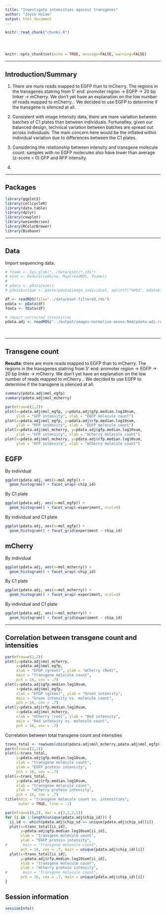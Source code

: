 ```yaml
---
title: "Investigate intensities against transgenes"
author: "Joyce Hsiao"
output: html_document
---
```


<!-- The file analysis/chunks.R contains chunks that define default settings
shared across the workflowr files. -->
```r
knitr::read_chunk("chunks.R")
```

<!-- Update knitr chunk options -->
```r
```

<!-- Insert the date the file was last updated -->
```r
```

<!-- Insert the code version (Git commit SHA1) if Git repository exists and R
 package git2r is installed -->
```r
```

```r
knitr::opts_chunk$set(echo = TRUE, message=FALSE, warning=FALSE)
```


---

## Introduction/Summary


1. There are more reads mapped to EGFP than to mCherry. The regions in the transgenes statring from 5' end: promoter region -> EGFP -> 20 bp linker -> mCherry. We don't yet have an explanation on the low number of reads mapped to mCherry... We decided to use EGFP to determine if the transgene is silenced at all. 

2. Consistent with image intensity data, there are more variation between batches of C1 plates than between individuals. Fortunatley, given our balanced design, technical variation between batches are spread out across individuals. The main concern here would be the inflated within individual variation due to differences between the C1 plates.

3. Considering the relationship between intensity and transgene molecule count: samples with no EGFP molecules also have lower than average (z-score < 0) GFP and RFP intensity. 


4. 

---

## Packages

```r
library(ggplot2)
library(cellcycleR)
library(data.table)
library(dplyr)
library(cowplot)
library(wesanderson)
library(RColorBrewer)
library(Biobase)
```

---

## Data

Import sequencing data.

```r
# fname <- Sys.glob("../data/eset/*.rds")
# eset <- Reduce(combine, Map(readRDS, fname))
# 
# pdata <- pData(eset)
# pdata$unique <- paste(pdata$image_individual, sprintf("%05d", pdata$image_label), sep="_")

df <- readRDS(file="../data/eset-filtered.rds")
pdata <- pData(df)
fdata <- fData(df)

# import corrected intensities
pdata.adj <- readRDS("../output/images-normalize-anova.Rmd/pdata.adj.rds")
```


$~$

---

## Transgene count

**Results**: there are more reads mapped to EGFP than to mCherry. The regions in the transgenes statring from 5' end: promoter region -> EGFP -> 20 bp linker -> mCherry. We don't yet have an explanation on the low number of reads mapped to mCherry... We decided to use EGFP to determine if the transgene is silenced at all. 

```r
summary(pdata.adj$mol_egfp)
summary(pdata.adj$mol_mcherry)
```

```r
par(mfrow=c(2,2))
plot(x=pdata.adj$mol_egfp, y=pdata.adj$gfp.median.log10sum,
     ylab = "GFP intensity", xlab = "EGFP molecule count")
plot(x=pdata.adj$mol_egfp, y=pdata.adj$rfp.median.log10sum,
     ylab = "RFP intensity", xlab = "EGFP molecule count")
plot(x=pdata.adj$mol_mcherry, y=pdata.adj$gfp.median.log10sum,
     ylab = "GFP intensity", xlab = "mCherry molecule count")
plot(x=pdata.adj$mol_mcherry, y=pdata.adj$rfp.median.log10sum,
     ylab = "RFP intensity", xlab = "mCherry molecule count")
```

## EGFP

By individual

```r
ggplot(pdata.adj, aes(x=mol_egfp)) +
  geom_histogram() + facet_wrap(~chip_id)
```

By C1 plate

```r
ggplot(pdata.adj, aes(x=mol_egfp)) +
  geom_histogram() + facet_wrap(~experiment, ncol=4) 
```


By individual and C1 plate

```r
ggplot(pdata.adj, aes(x=mol_egfp)) +
  geom_histogram() + facet_grid(experiment ~ chip_id)
```


## mCherry

By individual

```r
ggplot(pdata.adj, aes(x=mol_mcherry)) +
  geom_histogram() + facet_wrap(~chip_id)
```


By C1 plate

```r
ggplot(pdata.adj, aes(x=mol_mcherry)) +
  geom_histogram() + facet_wrap(~experiment, ncol=4) 
```


By individual and C1 plate

```r
ggplot(pdata.adj, aes(x=mol_mcherry)) +
  geom_histogram() + facet_grid(experiment ~ chip_id)
```

---

## Correlation between transgene count and intensities


```r
par(mfrow=c(2,2))
plot(y=pdata.adj$mol_mcherry,
     x=pdata.adj$mol_egfp,
     xlab = "EFGP (green)", ylab = "mCherry (Red)", 
     main = "Transgene molecule count",
     pch = 16, cex = .7)
plot(y=pdata.adj$gfp.median.log10sum,
     x=pdata.adj$mol_egfp,
     xlab = "EFGP (green)", ylab = "Green intensity", 
     main = "Green intensity vs. molecule count",
     pch = 16, cex = .7)
plot(y=pdata.adj$rfp.median.log10sum,
     x=pdata.adj$mol_mcherry,
     xlab = "mCherry (red)", ylab = "Red intensity", 
     main = "Red intensity vs. molecule count",
     pch = 16, cex = .7)
```

Correlation between total transgene count and intensities

```r
trans_total <- rowSums(cbind(pdata.adj$mol_mcherry,pdata.adj$mol_egfp))
par(mfrow=c(1,2))
plot(x=trans_total,
     y=pdata.adj$gfp.median.log10sum,
     xlab = "transgene molecule count", 
     ylab = "EGFP protein intensity", 
     pch = 16, cex = .7)
plot(x=trans_total,
     y=pdata.adj$rfp.median.log10sum,
     xlab = "transgene molecule count", 
     ylab = "mCherry protein intensity", 
     pch = 16, cex = .7)
title(main = "transgene molecule count vs. intensities",
      outer = TRUE, line = -1)
```


```r
par(mfrow=c(6,2), mar = c(3,2,2,1))
for (i in 1:length(unique(pdata.adj$chip_id))) {
  ii_id <- which(pdata.adj$chip_id == unique(pdata.adj$chip_id)[i])
  plot(x=trans_total[ii_id],
       y=pdata.adj$gfp.median.log10sum[ii_id],
       xlab = "transgene molecule count", 
       ylab = "EGFP protein intensity", 
#       main = "Transgene molecule count",
       pch = 16, cex = .7, main = unique(pdata.adj$chip_id)[i])
  plot(x=trans_total[ii_id],
       y=pdata.adj$rfp.median.log10sum[ii_id],
       xlab = "transgene molecule count", 
       ylab = "mCherry protein intensity", 
#       main = "Transgene molecule count",
       pch = 16, cex = .7, main = unique(pdata.adj$chip_id)[i])
}
```

## Session information

```r
sessionInfo()
```


